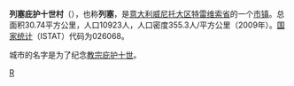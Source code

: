 {{coord|45|43|N|11|55|E|region:IT_city(10660)|display=title}}
{{Infobox Italian comune
| name                = 列塞庇护十世村
| official_name       = Riese Pio X
| native_name         =
| image_skyline       =
| imagesize           =
| image_alt           =
| image_caption       =
| image_shield        =
| shield_alt          =
| image_map           =
| map_alt             =
| map_caption         =
| pushpin_label_position =
| pushpin_map_alt     =
| latd  =  |latm  =   |lats  =  |latNS  = N
| longd =  |longm =  |longs =   |longEW = E
| coordinates_type    = type:city(278)_region:IT
| coordinates_display = title
| coordinates_footnotes =
| region              = [[威尼托大区|威尼托大区]]
| province            = [[特雷维索省|特雷维索省]]
| frazioni            =
| mayor_party         =
| mayor               = 
| area_footnotes      =
| area_total_km2      = 30.74
| population_footnotes =
| population_total    = 10923
| population_as_of    = 2009
| pop_density_footnotes =
| elevation_footnotes =
| elevation_m         = 
| twin1               =
| twin1_country       =
| saint               =
| day                 =
| postal_code         =31039
| area_code           = 
| website             = 
| footnotes           = }}

'''列塞庇护十世村'''（{{lang-it|Riese Pio X}}），也称'''列塞'''，是[[意大利|意大利]][[威尼托大区|威尼托大区]][[特雷维索省|特雷维索省]]的一个[[市镇_(意大利)|市镇]]。总面积30.74平方公里，人口10923人，人口密度355.3人/平方公里（2009年）。[[国家统计研究所_(意大利)|国家统计]]（ISTAT）代码为026068。

城市的名字是为了纪念[[教宗|教宗]][[庇护十世|庇护十世]]。

{{特雷維索省市鎮}}

{{Authority control}}

[[Category:特雷维索省市镇|R]]


{{italy-geo-stub}}